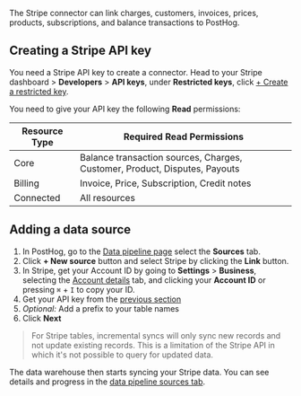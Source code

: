 The Stripe connector can link charges, customers, invoices, prices, products, subscriptions, and balance transactions to PostHog. 

## Creating a Stripe API key

You need a Stripe API key to create a connector. Head to your Stripe dashboard > **Developers** > **API keys**, under **Restricted keys**, click [+ Create a restricted key](https://dashboard.stripe.com/apikeys/create).

You need to give your API key the following **Read** permissions:

| Resource Type | Required Read Permissions                                |
|--------------|--------------------------------------------------------|
| Core         | Balance transaction sources, Charges, Customer, Product, Disputes, Payouts  |
| Billing      | Invoice, Price, Subscription, Credit notes                            |
| Connected    | All resources                                           |

## Adding a data source 

1. In PostHog, go to the [Data pipeline page](https://us.posthog.com/pipeline/sources) select the **Sources** tab.
2. Click **+ New source** button and select Stripe by clicking the **Link** button.
3. In Stripe, get your Account ID by going to **Settings** > **Business**, selecting the [Account details](https://dashboard.stripe.com/settings/account) tab, and clicking your **Account ID** or pressing `⌘` + `I` to copy your ID.
4. Get your API key from the [previous section](#creating-a-stripe-api-key)
5. *Optional:* Add a prefix to your table names
6. Click **Next**

> For Stripe tables, incremental syncs will only sync new records and not update existing records. This is a limitation of the Stripe API in which it's not possible to query for updated data. 

The data warehouse then starts syncing your Stripe data. You can see details and progress in the [data pipeline sources tab](https://us.posthog.com/pipeline/sources).